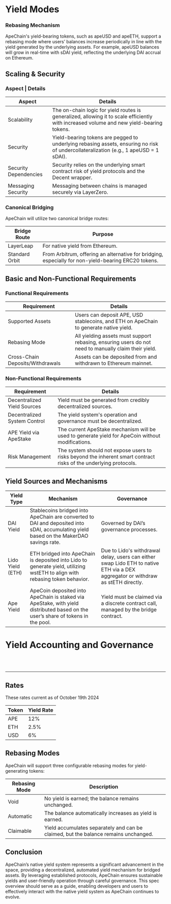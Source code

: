 
# Yield Modes

### Rebasing Mechanism

ApeChain's yield-bearing tokens, such as apeUSD and apeETH, support a rebasing mode where users’ balances increase periodically in line with the yield generated by the underlying assets. For example, apeUSD balances will grow in real-time with sDAI yield, reflecting the underlying DAI accrual on Ethereum.

## Scaling & Security

### Aspect | Details

| Aspect      | Details |
| ----------- | ------- |
| Scalability | The on-chain logic for yield routes is generalized, allowing it to scale efficiently with increased volume and new yield-bearing tokens. |
| Security    | Yield-bearing tokens are pegged to underlying rebasing assets, ensuring no risk of undercollateralization (e.g., 1 apeUSD = 1 sDAI). |
| Security Dependencies | Security relies on the underlying smart contract risk of yield protocols and the Decent wrapper. |
| Messaging Security | Messaging between chains is managed securely via LayerZero. |

### Canonical Bridging

ApeChain will utilize two canonical bridge routes:

| Bridge Route   | Purpose |
| -------------- | ------- |
| LayerLeap      | For native yield from Ethereum. |
| Standard Orbit | From Arbitrum, offering an alternative for bridging, especially for non-yield-bearing ERC20 tokens. |

## Basic and Non-Functional Requirements

### Functional Requirements

| Requirement            | Details |
| ---------------------- | ------- |
| Supported Assets       | Users can deposit APE, USD stablecoins, and ETH on ApeChain to generate native yield. |
| Rebasing Mode          | All yielding assets must support rebasing, ensuring users do not need to manually claim their yield. |
| Cross-Chain Deposits/Withdrawals | Assets can be deposited from and withdrawn to Ethereum mainnet. |

### Non-Functional Requirements

| Requirement                | Details |
| -------------------------- | ------- |
| Decentralized Yield Sources | Yield must be generated from credibly decentralized sources. |
| Decentralized System Control | The yield system's operation and governance must be decentralized. |
| APE Yield via ApeStake     | The current ApeStake mechanism will be used to generate yield for ApeCoin without modifications. |
| Risk Management            | The system should not expose users to risks beyond the inherent smart contract risks of the underlying protocols. |

## Yield Sources and Mechanisms

| Yield Type  | Mechanism | Governance |
| ----------- | --------- | ---------- |
| DAI Yield   | Stablecoins bridged into ApeChain are converted to DAI and deposited into sDAI, accumulating yield based on the MakerDAO savings rate. | Governed by DAI’s governance processes. |
| Lido Yield (ETH) | ETH bridged into ApeChain is deposited into Lido to generate yield, utilizing wstETH to align with rebasing token behavior. | Due to Lido's withdrawal delay, users can either swap Lido ETH to native ETH via a DEX aggregator or withdraw as stETH directly. |
| Ape Yield   | ApeCoin deposited into ApeChain is staked via ApeStake, with yield distributed based on the user’s share of tokens in the pool. | Yield must be claimed via a discrete contract call, managed by the bridge contract. |



# Yield Accounting and Governance
<br></br>
<hr></hr>


## Rates

<Callout type="info"> These rates current as of October 19th 2024 </Callout>

| Token | Yield Rate |
| ----- | -------------------- |
| APE   | 12%                  |
| ETH   | 2.5%                 |
| USD   | 6%                   |

## Rebasing Modes

ApeChain will support three configurable rebasing modes for yield-generating tokens:

| Rebasing Mode | Description |
| ------------- | ----------- |
| Void          | No yield is earned; the balance remains unchanged. |
| Automatic     | The balance automatically increases as yield is earned. |
| Claimable     | Yield accumulates separately and can be claimed, but the balance remains unchanged. |

## Conclusion

ApeChain’s native yield system represents a significant advancement in the space, providing a decentralized, automated yield mechanism for bridged assets. By leveraging established protocols, ApeChain ensures sustainable yields and user-friendly operation through careful governance. This spec overview should serve as a guide, enabling developers and users to effectively interact with the native yield system as ApeChain continues to evolve.
